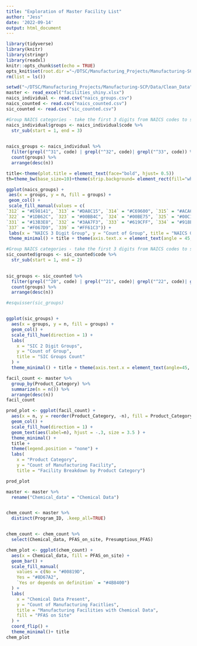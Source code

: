 ```yaml
---
title: "Exploration of Master Facility List"
author: "Jess"
date: '2022-09-14'
output: html_document
---
```


```r
library(tidyverse)
library(knitr)
library(stringr)
library(readxl)
knitr::opts_chunk$set(echo = TRUE)
opts_knit$set(root.dir ="~/DTSC/Manufacturing_Projects/Manufacturing-SCP/Data/Clean_Data")
rm(list = ls())
```


```r
setwd("~/DTSC/Manufacturing_Projects/Manufacturing-SCP/Data/Clean_Data")
master <- read_excel("facilities_shiny.xlsx")
naics_individual <- read.csv("naics_groups.csv")
naics_counted <- read.csv("naics_counted.csv") 
sic_counted <- read.csv("sic_counted.csv")
```



```r
#Group NAICS categories - take the first 3 digits from NAICS codes to see how many.
naics_individual$groups <- naics_individual$code %>% 
  str_sub(start = 1, end = 3)
  

naics_groups <- naics_individual %>% 
  filter(grepl("^31", code) | grepl("^32", code)| grepl("^33", code)) %>% 
  count(groups) %>% 
  arrange(desc(n))

title<-theme(plot.title = element_text(face="bold", hjust= 0.5))
th=theme_bw(base_size=10)+theme(strip.background= element_rect(fill="white"))

ggplot(naics_groups) +
 aes(x = groups, y = n, fill = groups) +
 geom_col() +
 scale_fill_manual(values = c( 
`312` = "#E98141", `313` = "#DA8C15", `314` = "#C69600", `315` = "#ACA000", `316` = "#93AA00", `321` = "#58B016", 
`322` = "#1DB62C", `323` = "#00BB4C", `324` = "#00BE75", `325` = "#00C19F", `326` = "#00BDBA", `327` = "#00BAD5", 
`331` = "#13B3E8", `332` = "#3AA7F3", `333` = "#619CFF", `334` = "#918BFD", `335` = "#C27AFB", `336` = "#E26EEF", 
`337` = "#F067D9", `339` = "#FF61C3")) +
 labs(x = "NAICS 3 Digit Group", y = "Count of Group", title = "NAICS Groups Count") +
 theme_minimal() + title + theme(axis.text.x = element_text(angle = 45, hjust = 1)) + theme(legend.position = "none")
```



```r
#Group NAICS categories - take the first 3 digits from NAICS codes to see how many.
sic_counted$groups <- sic_counted$code %>% 
  str_sub(start = 1, end = 2)
  

sic_groups <- sic_counted %>% 
  filter(grepl("^20", code) | grepl("^21", code)| grepl("^22", code)| grepl("^23", code)| grepl("^24", code)| grepl("^25", code)| grepl("^26", code)| grepl("^27", code)| grepl("^28", code)| grepl("^29", code)| grepl("^30", code)| grepl("^31", code)| grepl("^32", code)| grepl("^33", code)| grepl("^34", code)| grepl("^35", code)| grepl("^36", code)| grepl("^37", code)| grepl("^38", code)| grepl("^39", code)) %>% 
  count(groups) %>% 
  arrange(desc(n))

#esquisser(sic_groups)


ggplot(sic_groups) +
  aes(x = groups, y = n, fill = groups) +
  geom_col() +
  scale_fill_hue(direction = 1) +
  labs(
    x = "SIC 2 Digit Groups",
    y = "Count of Group",
    title = "SIC Groups Count"
  ) +
  theme_minimal() + title + theme(axis.text.x = element_text(angle=45, hjust =1)) + theme(legend.position = "none")
```

```r
facil_count <- master %>% 
  group_by(Product_Category) %>% 
  summarize(n = n()) %>% 
  arrange(desc(n))
facil_count
```


```r
prod_plot <- ggplot(facil_count) +
  aes(x = n, y = reorder(Product_Category, -n), fill = Product_Category) +
  geom_col() +
  scale_fill_hue(direction = 1) +
  geom_text(aes(label=n), hjust = -.3, size = 3.5 ) +
  theme_minimal() +
  title + 
  theme(legend.position = "none") +
  labs(
    x = "Product Category",
    y = "Count of Manufacturing Facility",
    title = "Facility Breakdown by Product Category") 

prod_plot
```

```r
master <- master %>% 
  rename("Chemical_data" = "Chemical Data")


chem_count <- master %>% 
  distinct(Program_ID, .keep_all=TRUE)


chem_count <- chem_count %>% 
  select(Chemical_data, PFAS_on_site, Presumptious_PFAS)

```

```r

chem_plot <- ggplot(chem_count) +
  aes(x = Chemical_data, fill = PFAS_on_site) +
  geom_bar() +
  scale_fill_manual(
    values = c(No = "#00819D",
    Yes = "#8D67A2",
    `Yes or depends on definition` = "#4B8400")
  ) +
  labs(
    x = "Chemical Data Present",
    y = "Count of Manufacturing Facitlies",
    title = "Manufacturing Facilities with Chemical Data",
    fill = "PFAS on Site"
  ) +
  coord_flip() +
  theme_minimal()+ title
chem_plot
```

